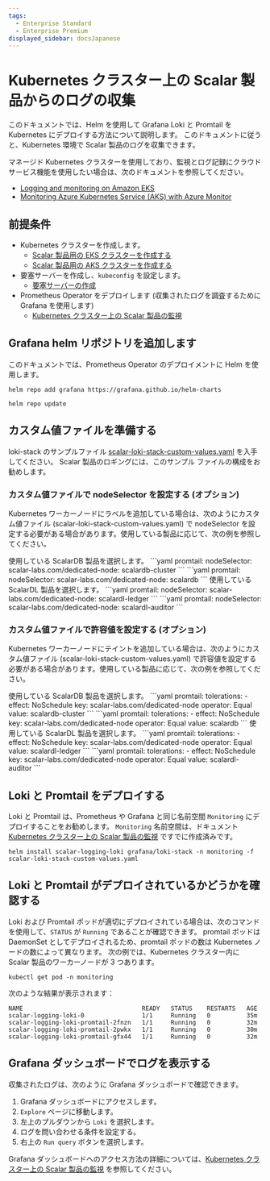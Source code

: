 ```yaml
---
tags:
  - Enterprise Standard
  - Enterprise Premium
displayed_sidebar: docsJapanese
---
```


# Kubernetes クラスター上の Scalar 製品からのログの収集


<TranslationBanner />

このドキュメントでは、Helm を使用して Grafana Loki と Promtail を Kubernetes にデプロイする方法について説明します。 このドキュメントに従うと、Kubernetes 環境で Scalar 製品のログを収集できます。

マネージド Kubernetes クラスターを使用しており、監視とログ記録にクラウド サービス機能を使用したい場合は、次のドキュメントを参照してください。

* [Logging and monitoring on Amazon EKS](https://docs.aws.amazon.com/prescriptive-guidance/latest/implementing-logging-monitoring-cloudwatch/amazon-eks-logging-monitoring.html)
* [Monitoring Azure Kubernetes Service (AKS) with Azure Monitor](https://learn.microsoft.com/en-us/azure/aks/monitor-aks)

## 前提条件

* Kubernetes クラスターを作成します。
  * [Scalar 製品用の EKS クラスターを作成する](CreateEKSClusterForScalarProducts.mdx)
  * [Scalar 製品用の AKS クラスターを作成する](CreateAKSClusterForScalarProducts.mdx)
* 要塞サーバーを作成し、`kubeconfig` を設定します。
  * [要塞サーバーの作成](CreateBastionServer.mdx)
* Prometheus Operator をデプロイします (収集されたログを調査するために Grafana を使用します)
  * [Kubernetes クラスター上の Scalar 製品の監視](K8sMonitorGuide.mdx)

## Grafana helm リポジトリを追加します

このドキュメントでは、Prometheus Operator のデプロイメントに Helm を使用します。

```console
helm repo add grafana https://grafana.github.io/helm-charts
```
```console
helm repo update
```

## カスタム値ファイルを準備する

loki-stack のサンプルファイル [scalar-loki-stack-custom-values.yaml](https://github.com/scalar-labs/scalar-kubernetes/blob/master/conf/scalar-loki-stack-custom-values.yaml)  を入手してください。 Scalar 製品のロギングには、このサンプル ファイルの構成をお勧めします。

### カスタム値ファイルで nodeSelector を設定する (オプション)

Kubernetes ワーカーノードにラベルを追加している場合は、次のようにカスタム値ファイル (scalar-loki-stack-custom-values.yaml) で nodeSelector を設定する必要がある場合があります。使用している製品に応じて、次の例を参照してください。

<Tabs groupId="products" queryString>
  <TabItem value="scalardb" label="ScalarDB" default>
    使用している ScalarDB 製品を選択します。
    <Tabs groupId="products" queryString>
      <TabItem value="scalardb-cluster" label="ScalarDB Cluster" default>
        ```yaml
        promtail:
          nodeSelector:
            scalar-labs.com/dedicated-node: scalardb-cluster
        ```
      </TabItem>
      <TabItem value="scalardb-server" label="ScalarDB Server (非推奨)">
        ```yaml
        promtail:
          nodeSelector:
            scalar-labs.com/dedicated-node: scalardb
        ```
      </TabItem>
    </Tabs>
  </TabItem>
  <TabItem value="scalardl" label="ScalarDL">
    使用している ScalarDL 製品を選択します。
    <Tabs groupId="products" queryString>
      <TabItem value="scalardl-ledger" label="ScalarDL Ledger" default>
        ```yaml
        promtail:
          nodeSelector:
            scalar-labs.com/dedicated-node: scalardl-ledger
        ```
      </TabItem>
      <TabItem value="scalardl-auditor" label="ScalarDL Auditor">
        ```yaml
        promtail:
          nodeSelector:
            scalar-labs.com/dedicated-node: scalardl-auditor
        ```
      </TabItem>
    </Tabs>
  </TabItem>
</Tabs>

### カスタム値ファイルで許容値を設定する (オプション)

Kubernetes ワーカーノードにテイントを追加している場合は、次のようにカスタム値ファイル (scalar-loki-stack-custom-values.yaml) で許容値を設定する必要がある場合があります。使用している製品に応じて、次の例を参照してください。

<Tabs groupId="products" queryString>
  <TabItem value="scalardb" label="ScalarDB" default>
    使用している ScalarDB 製品を選択します。
    <Tabs groupId="products" queryString>
      <TabItem value="scalardb-cluster" label="ScalarDB Cluster" default>
        ```yaml
        promtail:
          tolerations:
            - effect: NoSchedule
              key: scalar-labs.com/dedicated-node
              operator: Equal
              value: scalardb-cluster
        ```
      </TabItem>
      <TabItem value="scalardb-server" label="ScalarDB Server (deprecated)">
        ```yaml
        promtail:
          tolerations:
            - effect: NoSchedule
              key: scalar-labs.com/dedicated-node
              operator: Equal
              value: scalardb
        ```
      </TabItem>
    </Tabs>
  </TabItem>
  <TabItem value="scalardl" label="ScalarDL">
    使用している ScalarDL 製品を選択します。
    <Tabs groupId="products" queryString>
      <TabItem value="scalardl-ledger" label="ScalarDL Ledger" default>
        ```yaml
        promtail:
          tolerations:
            - effect: NoSchedule
              key: scalar-labs.com/dedicated-node
              operator: Equal
              value: scalardl-ledger
        ```
      </TabItem>
      <TabItem value="scalardl-auditor" label="ScalarDL Auditor">
        ```yaml
        promtail:
          tolerations:
            - effect: NoSchedule
              key: scalar-labs.com/dedicated-node
              operator: Equal
              value: scalardl-auditor
        ```
      </TabItem>
    </Tabs>
  </TabItem>
</Tabs>

## Loki と Promtail をデプロイする

Loki と Promtail は、Prometheus や Grafana と同じ名前空間 `Monitoring` にデプロイすることをお勧めします。 `Monitoring` 名前空間は、ドキュメント [Kubernetes クラスター上の Scalar 製品の監視](K8sMonitorGuide.mdx) ですでに作成済みです。

```console
helm install scalar-logging-loki grafana/loki-stack -n monitoring -f scalar-loki-stack-custom-values.yaml
```

## Loki と Promtail がデプロイされているかどうかを確認する

Loki および Promtail ポッドが適切にデプロイされている場合は、次のコマンドを使用して、`STATUS` が `Running` であることが確認できます。 promtail ポッドは DaemonSet としてデプロイされるため、promtail ポッドの数は Kubernetes ノードの数によって異なります。 次の例では、Kubernetes クラスター内に Scalar 製品のワーカーノードが 3 つあります。

```console
kubectl get pod -n monitoring
```

次のような結果が表示されます：

```console
NAME                                 READY   STATUS    RESTARTS   AGE
scalar-logging-loki-0                1/1     Running   0          35m
scalar-logging-loki-promtail-2fnzn   1/1     Running   0          32m
scalar-logging-loki-promtail-2pwkx   1/1     Running   0          30m
scalar-logging-loki-promtail-gfx44   1/1     Running   0          32m
```

## Grafana ダッシュボードでログを表示する

収集されたログは、次のように Grafana ダッシュボードで確認できます。

1. Grafana ダッシュボードにアクセスします。
1. `Explore` ページに移動します。
1. 左上のプルダウンから `Loki` を選択します。
1. ログを問い合わせる条件を設定する。
1. 右上の `Run query` ボタンを選択します。

Grafana ダッシュボードへのアクセス方法の詳細については、[Kubernetes クラスター上の Scalar 製品の監視](K8sMonitorGuide.mdx) を参照してください。
